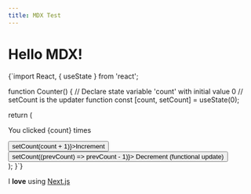 ```yaml
---
title: MDX Test
---
```


# Hello MDX!

<CodeBlock language="jsx" showCopyButton={true}>
{`import React, { useState } from 'react';

function Counter() {
 // Declare state variable 'count' with initial value 0
// setCount is the updater function
const [count, setCount] = useState(0);

return (

<div>
  <p>You clicked {count} times</p>
  <button onClick={() => setCount(count + 1)}>Increment</button>
  <button onClick={() => setCount((prevCount) => prevCount - 1)}>
    Decrement (functional update)
  </button>
</div>
); }`}
</CodeBlock>

I **love** using [Next.js](https://nextjs.org/)

